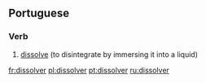 ==Portuguese==

===Verb===
{{infl|pt|verb}}

# [[dissolve]] (to disintegrate by immersing it into a liquid)

{{tbot entry|Portuguese|dissolve|2008|January|pt}}

[[fr:dissolver]]
[[pl:dissolver]]
[[pt:dissolver]]
[[ru:dissolver]]